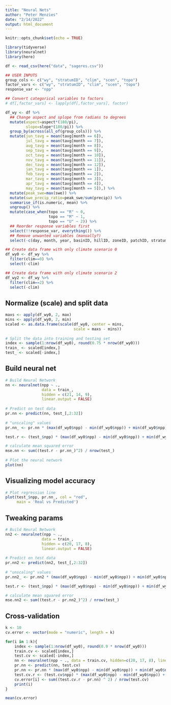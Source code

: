 ```yaml
---
title: "Neural Nets"
author: "Peter Menzies"
date: "2/14/2022"
output: html_document
---
```


```r
knitr::opts_chunk$set(echo = TRUE)

library(tidyverse)
library(neuralnet)
library(here)
```

```r
df <- read_csv(here("data", "sageres.csv")) 
```

```r
## USER INPUTS
group_cols <- c("wy", "stratumID", "clim", "scen", "topo")
factor_vars <- c("wy", "stratumID", "clim", "scen", "topo")
response_var <- "npp"
```

```r
## Convert categorical variables to factors
# df[,factor_vars] <- lapply(df[,factor_vars], factor)

df_wy <- df %>% 
  ## Change aspect and splope from radians to degrees
  mutate(aspect=aspect*(180/pi),
         slope=slope*(180/pi)) %>% 
  group_by(across(all_of(group_cols))) %>% 
  mutate(jun_tavg = mean(tavg[month == 6]),
         jul_tavg = mean(tavg[month == 7]),
         aug_tavg = mean(tavg[month == 8]),
         sep_tavg = mean(tavg[month == 9]),
         oct_tavg = mean(tavg[month == 10]),
         nov_tavg = mean(tavg[month == 11]),
         dec_tavg = mean(tavg[month == 12]),
         jan_tavg = mean(tavg[month == 1]),
         feb_tavg = mean(tavg[month == 2]),
         mar_tavg = mean(tavg[month == 3]),
         apr_tavg = mean(tavg[month == 4]),
         may_tavg = mean(tavg[month == 5]),) %>% 
  mutate(peak_swe=max(swe)) %>%
  mutate(swe_precip_ratio=peak_swe/sum(precip)) %>% 
  summarise_if(is.numeric, mean) %>% 
  ungroup() %>% 
  mutate(case_when(topo == "R" ~ 0,
                   topo == "M" ~ 1,
                   topo == "U" ~ 2)) %>% 
  ## Reorder response variables first
  select(!!response_var, everything()) %>% 
  ## Remove unwanted variables (manually?)
  select(-c(day, month, year, basinID, hillID, zoneID, patchID, stratumID, wy))

## Create data frame with only climate scenario 0
df_wy0 <- df_wy %>% 
  filter(clim==0) %>% 
  select(-clim)

## Create data frame with only climate scenario 2
df_wy2 <- df_wy %>% 
  filter(clim==2) %>% 
  select(-clim)
```

## Normalize (scale) and split data

```r
maxs <- apply(df_wy0, 2, max) 
mins <- apply(df_wy0, 2, min)
scaled <- as.data.frame(scale(df_wy0, center = mins, 
                              scale = maxs - mins))
  
# Split the data into training and testing set
index <- sample(1:nrow(df_wy0), round(0.75 * nrow(df_wy0)))
train_ <- scaled[index,]
test_ <- scaled[-index,]
```

## Build neural net

```r
# Build Neural Network
nn <- neuralnet(npp ~ ., 
                data = train_,
                hidden = c(21, 14, 9), 
                linear.output = FALSE)
  
# Predict on test data
pr.nn <- predict(nn, test_[,2:32])
  
# "unscaling" values
pr.nn_ <- pr.nn * (max(df_wy0$npp) - min(df_wy0$npp)) + min(df_wy0$npp)

test.r <- (test_$npp) * (max(df_wy0$npp) - min(df_wy0$npp)) + min(df_wy0$npp)

# calculate mean squared error
mse.nn <- sum((test.r - pr.nn_)^2) / nrow(test_)
  
# Plot the neural network
plot(nn)
```

## Visualizing model accuracy


```r
# Plot regression line
plot(test_$npp, pr.nn_, col = "red", 
     main = 'Real vs Predicted')
```

## Tweaking params

```r
# Build Neural Network
nn2 <- neuralnet(npp ~ ., 
                data = train_,
                hidden = c(20, 17, 8), 
                linear.output = FALSE)
  
# Predict on test data
pr.nn2 <- predict(nn2, test_[,2:32])
  
# "unscaling" values
pr.nn2_ <- pr.nn2 * (max(df_wy0$npp) - min(df_wy0$npp)) + min(df_wy0$npp)

test.r <- (test_$npp) * (max(df_wy0$npp) - min(df_wy0$npp)) + min(df_wy0$npp)

# calculate mean squared error
mse.nn2 <- sum((test.r - pr.nn2_)^2) / nrow(test_)
```

## Cross-validation

```r
k <- 10
cv.error <- vector(mode = "numeric", length = k)

for(i in 1:k){
    index <- sample(1:nrow(df_wy0), round(0.9 * nrow(df_wy0)))
    train.cv <- scaled[index,]
    test.cv <- scaled[-index,]
    nn <- neuralnet(npp ~ ., data = train.cv, hidden=c(20, 17, 8), linear.output = FALSE)   
    pr.nn <- predict(nn, test.cv)
    pr.nn <- pr.nn * (max(df_wy0$npp) - min(df_wy0$npp)) + min(df_wy0$npp)   
    test.cv.r <- (test.cv$npp) * (max(df_wy0$npp) - min(df_wy0$npp)) + min(df_wy0$npp)   
    cv.error[i] <- sum((test.cv.r - pr.nn) ^ 2) / nrow(test.cv)    
    print(i)
}
```

```r
mean(cv.error)
```


